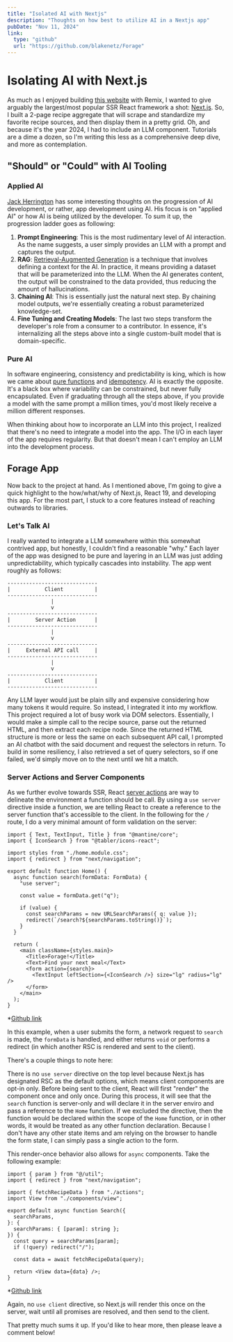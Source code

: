 ```yaml
---
title: "Isolated AI with Nextjs"
description: "Thoughts on how best to utilize AI in a Nextjs app"
pubDate: "Nov 11, 2024"
link:
  type: "github"
  url: "https://github.com/blakenetz/Forage"
---
```


# Isolating AI with Next.js

As much as I enjoyed building
[this website](https://github.com/blakenetz/portfolio) with Remix, I wanted to
give arguably the largest/most popular SSR React framework a shot:
[Next.js](https://nextjs.org/). So, I built a 2-page recipe aggregate that will
scrape and standardize my favorite recipe sources, and then display them in a
pretty grid. Oh, and because it's the year 2024, I had to include an LLM
component. Tutorials are a dime a dozen, so I'm writing this less as a
comprehensive deep dive, and more as contemplation.

## "Should" or "Could" with AI Tooling

### Applied AI

[Jack Herrington](https://www.youtube.com/watch?v=egUNQ1pvkYs&t=626s) has some
interesting thoughts on the progression of AI development, or rather, app
development using AI. His focus is on "applied AI" or how AI is being utilized
by the developer. To sum it up, the progression ladder goes as following:

1. **Prompt Engineering**: This is the most rudimentary level of AI interaction.
   As the name suggests, a user simply provides an LLM with a prompt and
   captures the output.
2. **RAG**:
   [Retrieval-Augmented Generation](https://blogs.nvidia.com/blog/what-is-retrieval-augmented-generation/)
   is a technique that involves defining a context for the AI. In practice, it
   means providing a dataset that will be parameterized into the LLM. When the
   AI generates content, the output will be constrained to the data provided,
   thus reducing the amount of hallucinations.
3. **Chaining AI**: This is essentially just the natural next step. By chaining
   model outputs, we're essentially creating a robust parameterized
   knowledge-set.
4. **Fine Tuning and Creating Models**: The last two steps transform the
   developer's role from a consumer to a contributor. In essence, it's
   internalizing all the steps above into a single custom-built model that is
   domain-specific.

### Pure AI

In software engineering, consistency and predictability is king, which is how we
came about [pure functions](https://en.wikipedia.org/wiki/Pure_function) and
[idempotency](https://en.wikipedia.org/wiki/Idempotence). AI is exactly the
opposite. It's a black box where variability can be constrained, but never fully
encapsulated. Even if graduating through all the steps above, if you provide a
model with the same prompt a million times, you'd most likely receive a million
different responses.

When thinking about how to incorporate an LLM into this project, I realized that
there's no need to integrate a model into the app. The I/O in each layer of the
app requires regularity. But that doesn't mean I can't employ an LLM into the
development process.

## Forage App

Now back to the project at hand. As I mentioned above, I'm going to give a quick
highlight to the how/what/why of Next.js, React 19, and developing this app. For
the most part, I stuck to a core features instead of reaching outwards to
libraries.

### Let's Talk AI

I really wanted to integrate a LLM somewhere within this somewhat contrived app,
but honestly, I couldn't find a reasonable "why." Each layer of the app was
designed to be pure and layering in an LLM was just adding unpredictability,
which typically cascades into instability. The app went roughly as follows:

```
-----------------------------
|           Client          |
-----------------------------
              |
              v
-----------------------------
|        Server Action      |
-----------------------------
              |
              v
-----------------------------
|     External API call     |
-----------------------------
              |
              v
-----------------------------
|           Client          |
-----------------------------
```

Any LLM layer would just be plain silly and expensive considering how many
tokens it would require. So instead, I integrated it into my workflow. This
project required a lot of busy work via DOM selectors. Essentially, I would make
a simple call to the recipe source, parse out the returned HTML, and then
extract each recipe node. Since the returned HTML structure is more or less the
same on each subsequent API call, I prompted an AI chatbot with the said
document and request the selectors in return. To build in some resiliency, I
also retrieved a set of query selectors, so if one failed, we'd simply move on
to the next until we hit a match.

### Server Actions and Server Components

As we further evolve towards SSR, React
[server actions](https://react.dev/reference/rsc/server-actions) are way to
delineate the environment a function should be call. By using a `use server`
directive inside a function, we are telling React to create a reference to the
server function that's accessible to the client. In the following for the `/`
route, I do a very minimal amount of form validation on the server:

```tsx
import { Text, TextInput, Title } from "@mantine/core";
import { IconSearch } from "@tabler/icons-react";

import styles from "./home.module.css";
import { redirect } from "next/navigation";

export default function Home() {
  async function search(formData: FormData) {
    "use server";

    const value = formData.get("q");

    if (value) {
      const searchParams = new URLSearchParams({ q: value });
      redirect(`/search?${searchParams.toString()}`);
    }
  }

  return (
    <main className={styles.main}>
      <Title>Forage!</Title>
      <Text>Find your next meal</Text>
      <form action={search}>
        <TextInput leftSection={<IconSearch />} size="lg" radius="lg" />
      </form>
    </main>
  );
}
```

\*[Github link](https://github.com/blakenetz/Forage/blob/main/app/page.tsx)

In this example, when a user submits the form, a network request to `search` is
made, the `formData` is handled, and either returns `void` or performs a
redirect (in which another RSC is rendered and sent to the client).

There's a couple things to note here:

There is no `use server` directive on the top level because Next.js has
designated RSC as the default options, which means client components are opt-in
only. Before being sent to the client, React will first "render" the component
once and only once. During this process, it will see that the `search` function
is server-only and will declare it in the server enviro and pass a reference to
the `Home` function. If we excluded the directive, then the function would be
declared within the scope of the `Home` function, or in other words, it would be
treated as any other function declaration. Because I don't have any other state
items and am relying on the browser to handle the form state, I can simply pass
a single action to the form.

This render-once behavior also allows for `async` components. Take the following
example:

```tsx
import { param } from "@/util";
import { redirect } from "next/navigation";

import { fetchRecipeData } from "./actions";
import View from "./components/view";

export default async function Search({
  searchParams,
}: {
  searchParams: { [param]: string };
}) {
  const query = searchParams[param];
  if (!query) redirect("/");

  const data = await fetchRecipeData(query);

  return <View data={data} />;
}
```

\*[Github link](https://github.com/blakenetz/Forage/blob/main/app/search/page.tsx)

Again, no `use client` directive, so Next.js will render this once on the
server, wait until all promises are resolved, and then send to the client.

That pretty much sums it up. If you'd like to hear more, then please leave a
comment below!
